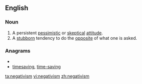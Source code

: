 ==English==

===Noun===
{{en-noun|-}}

# A persistent [[pessimistic]] or [[skeptical]] [[attitude]].
# A [[stubborn]] tendency to do the [[opposite]] of what one is asked.

===Anagrams===
* {{alphagram|aegiimnstv}}
* [[timesaving#English|timesaving]], [[time-saving#English|time-saving]]

[[ta:negativism]]
[[vi:negativism]]
[[zh:negativism]]